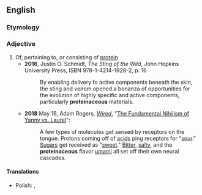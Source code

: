==English==

===Etymology===
{{suffix|en|protein|aceous}}

===Adjective===
{{en-adj}}

# Of, pertaining to, or consisting of [[protein]]
#* '''2016''', Justin O. Schmidt, ''The Sting of the Wild'', John Hopkins University Press, ISBN 978-1-4214-1928-2, p. 16
#*: By enabling delivery fo active components beneath the skin, the sting and venom opened a bonanza of opportunities for the evolution of highly specific and active components, particularly '''proteinaceous''' materials.
#* '''2018''' May 16, Adam Rogers, ''[[:w:Wired (magazine)|Wired]]'', "[https://www.wired.com/story/the-fundamental-nihilism-of-yanny-vs-laurel/ The Fundamental Nihilism of Yanny vs. Laurel]":
#*: A few types of molecules get sensed by receptors on the tongue. Protons coming off of [[acid]]s ping receptors for "[[sour]]." [[sugar|Sugars]] get received as "[[sweet]]." [[bitter|Bitter]], [[salty]], and the '''proteinaceous''' flavor [[umami]] all set off their own neural cascades.

====Translations====
{{trans-top}}
{{trans-mid}}
* Polish: {{t+|pl|białkowy}}, {{t|pl|proteinowy}}
{{trans-bottom}}